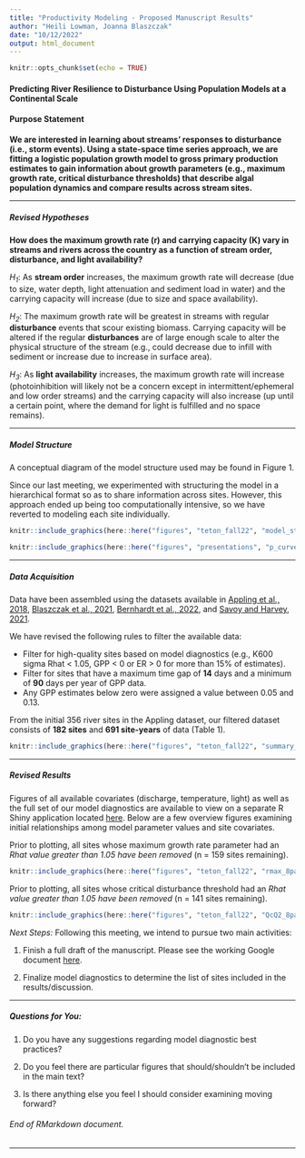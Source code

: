 ```yaml
---
title: "Productivity Modeling - Proposed Manuscript Results"
author: "Heili Lowman, Joanna Blaszczak"
date: "10/12/2022"
output: html_document
---
```


```r
knitr::opts_chunk$set(echo = TRUE)
```

#### Predicting River Resilience to Disturbance Using Population Models at a Continental Scale

#### Purpose Statement

**We are interested in learning about streams' responses to disturbance (i.e., storm events). Using a state-space time series approach, we are fitting a logistic population growth model to gross primary production estimates to gain information about growth parameters (e.g., maximum growth rate, critical disturbance thresholds) that describe algal population dynamics and compare results across stream sites.**

------------------------------------------------------------------------

##### Revised Hypotheses

**How does the maximum growth rate (r) and carrying capacity (K) vary in streams and rivers across the country as a function of stream order, disturbance, and light availability?**

*H~1~*: As **stream order** increases, the maximum growth rate will decrease (due to size, water depth, light attenuation and sediment load in water) and the carrying capacity will increase (due to size and space availability).

*H~2~*: The maximum growth rate will be greatest in streams with regular **disturbance** events that scour existing biomass. Carrying capacity will be altered if the regular **disturbances** are of large enough scale to alter the physical structure of the stream (e.g., could decrease due to infill with sediment or increase due to increase in surface area).

*H~3~*: As **light availability** increases, the maximum growth rate will increase (photoinhibition will likely not be a concern except in intermittent/ephemeral and low order streams) and the carrying capacity will also increase (up until a certain point, where the demand for light is fulfilled and no space remains).

------------------------------------------------------------------------

##### Model Structure

A conceptual diagram of the model structure used may be found in Figure 1.

Since our last meeting, we experimented with structuring the model in a hierarchical format so as to share information across sites. However, this approach ended up being too computationally intensive, so we have reverted to modeling each site individually.

```r

knitr::include_graphics(here::here("figures", "teton_fall22", "model_structure.jpg"))

```

```r

knitr::include_graphics(here::here("figures", "presentations", "p_curves.png"))

```

------------------------------------------------------------------------

##### Data Acquisition

Data have been assembled using the datasets available in [Appling et al., 2018](https://www.sciencebase.gov/catalog/item/59bff507e4b091459a5e0982), [Blaszczak et al., 2021](https://www.sciencebase.gov/catalog/item/606f60afd34ef99870188ee5), [Bernhardt et al., 2022](https://github.com/streampulse/metabolism_synthesis), and [Savoy and Harvey, 2021](https://www.sciencebase.gov/catalog/item/5f974adfd34e198cb77db168).

We have revised the following rules to filter the available data:

-   Filter for high-quality sites based on model diagnostics (e.g., K600 sigma Rhat \< 1.05, GPP \< 0 or ER \> 0 for more than 15% of estimates).
-   Filter for sites that have a maximum time gap of **14** days and a minimum of **90** days per year of GPP data.
-   Any GPP estimates below zero were assigned a value between 0.05 and 0.13.

From the initial 356 river sites in the Appling dataset, our filtered dataset consists of **182 sites** and **691 site-years** of data (Table 1).

```r

knitr::include_graphics(here::here("figures", "teton_fall22", "summary_data_table_101222.png"))

```

------------------------------------------------------------------------

##### Revised Results

Figures of all available covariates (discharge, temperature, light) as well as the full set of our model diagnostics are available to view on a separate R Shiny application located [here](https://hlowman.shinyapps.io/shiny/). Below are a few overview figures examining initial relationships among model parameter values and site covariates.

Prior to plotting, all sites whose maximum growth rate parameter had an *Rhat value greater than 1.05 have been removed* (n = 159 sites remaining).

```r

knitr::include_graphics(here::here("figures", "teton_fall22", "rmax_8panel.jpg"))

```

Prior to plotting, all sites whose critical disturbance threshold had an *Rhat value greater than 1.05 have been removed* (n = 141 sites remaining).

```r

knitr::include_graphics(here::here("figures", "teton_fall22", "QcQ2_8panel.jpg"))

```

*Next Steps:* Following this meeting, we intend to pursue two main activities:

(1) Finish a full draft of the manuscript. Please see the working Google document [here](https://docs.google.com/document/d/1nEprXJPd_erMg4H_T6A78iqWB-HS8ICVqk4aCBRiiNg/edit?usp=sharing).

(2) Finalize model diagnostics to determine the list of sites included in the results/discussion.

------------------------------------------------------------------------

##### **Questions for You:**

(1) Do you have any suggestions regarding model diagnostic best practices?

(2) Do you feel there are particular figures that should/shouldn't be included in the main text?

(3) Is there anything else you feel I should consider examining moving forward?

###### End of RMarkdown document.

------------------------------------------------------------------------
